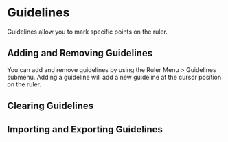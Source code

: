 # Guidelines {#guidelines}

Guidelines allow you to mark specific points on the ruler.

## Adding and Removing Guidelines

You can add and remove guidelines by using the Ruler Menu > Guidelines submenu.
Adding a guideline will add a new guideline at the cursor position on the ruler.

## Clearing Guidelines

## Importing and Exporting Guidelines

